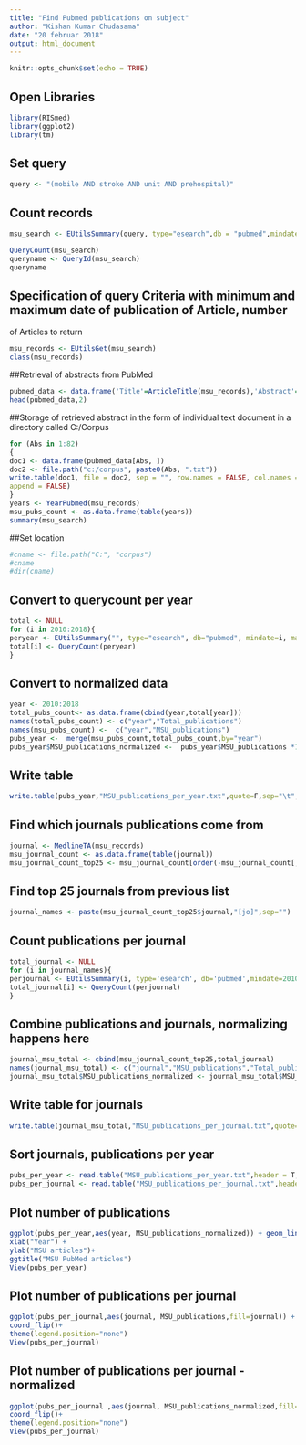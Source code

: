 ---
title: "Find Pubmed publications on subject"
author: "Kishan Kumar Chudasama"
date: "20 februar 2018"
output: html_document
---

```{r setup, include=FALSE}
knitr::opts_chunk$set(echo = TRUE)
```

## Open Libraries
```{r}
library(RISmed)
library(ggplot2)
library(tm)
```


## Set query
```{r}
query <- "(mobile AND stroke AND unit AND prehospital)"
```

## Count records
```{r}
msu_search <- EUtilsSummary(query, type="esearch",db = "pubmed",mindate=2010, maxdate=2018, retmax=500)

QueryCount(msu_search)
queryname <- QueryId(msu_search)
queryname
```
## Specification of query Criteria with minimum and maximum date of publication of Article, number
of Articles to return

```{r}
msu_records <- EUtilsGet(msu_search)
class(msu_records) 
```

##Retrieval of abstracts from PubMed
```{r}
pubmed_data <- data.frame('Title'=ArticleTitle(msu_records),'Abstract'=AbstractText(msu_records))
head(pubmed_data,2)
```

##Storage of retrieved abstract in the form of individual text document in a directory called C:/Corpus
```{r}
for (Abs in 1:82)
{
doc1 <- data.frame(pubmed_data[Abs, ])
doc2 <- file.path("c:/corpus", paste0(Abs, ".txt"))
write.table(doc1, file = doc2, sep = "", row.names = FALSE, col.names = FALSE, quote = FALSE,
append = FALSE)
}
years <- YearPubmed(msu_records)
msu_pubs_count <- as.data.frame(table(years))
summary(msu_search)
```

##Set location
```{r}
#cname <- file.path("C:", "corpus")  
#cname
#dir(cname)
```


 
## Convert to querycount per year
```{r}
total <- NULL
for (i in 2010:2018){
peryear <- EUtilsSummary("", type="esearch", db="pubmed", mindate=i, maxdate=i)
total[i] <- QueryCount(peryear)
}
```

 
## Convert to normalized data
```{r}
year <- 2010:2018
total_pubs_count<- as.data.frame(cbind(year,total[year]))
names(total_pubs_count) <- c("year","Total_publications")
names(msu_pubs_count) <-  c("year","MSU_publications")
pubs_year <-  merge(msu_pubs_count,total_pubs_count,by="year")
pubs_year$MSU_publications_normalized <-  pubs_year$MSU_publications *100000 / pubs_year$Total_publications
```


## Write table
```{r}
write.table(pubs_year,"MSU_publications_per_year.txt",quote=F,sep="\t",row.names=F)
```


## Find which journals publications come from
```{r}
journal <- MedlineTA(msu_records)
msu_journal_count <- as.data.frame(table(journal))
msu_journal_count_top25 <- msu_journal_count[order(-msu_journal_count[,2]),][1:25,]
```

## Find top 25 journals from previous list
```{r}
journal_names <- paste(msu_journal_count_top25$journal,"[jo]",sep="")
```
 

## Count publications per journal
```{r}
total_journal <- NULL
for (i in journal_names){
perjournal <- EUtilsSummary(i, type='esearch', db='pubmed',mindate=2010, maxdate=2018)
total_journal[i] <- QueryCount(perjournal)
}
```

## Combine publications and journals, normalizing happens here
```{r}
journal_msu_total <- cbind(msu_journal_count_top25,total_journal)
names(journal_msu_total) <- c("journal","MSU_publications","Total_publications")
journal_msu_total$MSU_publications_normalized <- journal_msu_total$MSU_publications / journal_msu_total$Total_publications
```
 
## Write table for journals
```{r}
write.table(journal_msu_total,"MSU_publications_per_journal.txt",quote=F,sep="\t",row.names=F)
```
 
## Sort journals, publications per year
```{r}
pubs_per_year <- read.table("MSU_publications_per_year.txt",header = T,sep="\t")
pubs_per_journal <- read.table("MSU_publications_per_journal.txt",header = T,sep="\t")
```

## Plot number of publications
```{r}
ggplot(pubs_per_year,aes(year, MSU_publications_normalized)) + geom_line (colour="orange",size=2) +
xlab("Year") +
ylab("MSU articles")+
ggtitle("MSU PubMed articles")
View(pubs_per_year)
```


## Plot number of publications per journal
```{r}
ggplot(pubs_per_journal,aes(journal, MSU_publications,fill=journal)) + geom_bar(stat="identity")+
coord_flip()+
theme(legend.position="none")
View(pubs_per_journal)
```
 
## Plot number of publications per journal - normalized
```{r}
ggplot(pubs_per_journal ,aes(journal, MSU_publications_normalized,fill=journal)) + geom_bar(stat="identity")+
coord_flip()+
theme(legend.position="none")
View(pubs_per_journal)
```
 

